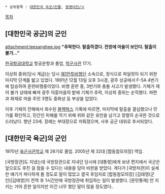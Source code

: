  * 상위항목 : [[대한민국 국군/인물]], [[동명이인/ㅇ]]

[[목차]]
== [대한민국 공군]의 군인 ==
attachment:leesanghee.jpg
'''"추락한다. 탈출하겠다. 전방에 마을이 보인다. 탈출이 불가…"'''

[[한국항공대학교]] 항공운항과 졸업, [[ROTC|학군사관]] 17기.

이상희 중위(당시 계급)는 당시 [[제1전투비행단]] 소속으로, 정식으로 파일럿이 되기 위한 마지막 단계를 밟고 있었다. 1991년 12월 13일 오후 3시경, 광주 상공에서 F-5A 4번기에 탑승하여 훈련비행중이었다. 비행 훈련 중, 3번기와 충돌 사고가 발생했다. 기체가 제어 불가 상태에 빠져 광주 덕흥마을의 밭에 기체가 추락, 이상희 중위는 순직했다. 파편과 화재로 마을 주민 3명도 중화상 등 부상을 입었다.

이후 기체의 잔해에서 회수된 [[블랙박스]] 기록에 따르면, 마지막에 탈출을 결심했으나 민가를 확인하고, 민간인 피해를 막기 위해 위와 같은 유언을 남기고 장렬히 순국한 것으로 드러났다. 향년 23세. 장례는 부대장으로 치뤄졌으며, 사후 공군 대위로 추서되었다.

== [대한민국 육군]의 군인 ==
1970년 [[육군사관학교]] 제 26기로 졸업. 2005년 제 32대 [합동참모의장] 역임.

[국방장관]도 지냈는데 국방장관으로 지내던 당시에 [대통령]에게 보낸 편지에서 국군은 앞으로도 후진 걸 참을 수 있다는 내용을 담아 비판을 받았다. 게다가 [국방차관]이 실세란 얘기가 파다하게 돌 정도로 말이 많았고 결국 후임자로 [합동참모의장] [김태영(군인)|김태영]이 전역 후 1시간만에 국방장관에 취임하는 일이 발생했다. [문민통제] 안 지키는 거야 흔한 일이지만 이건 너무 했단 말이 많을 정도였다..
